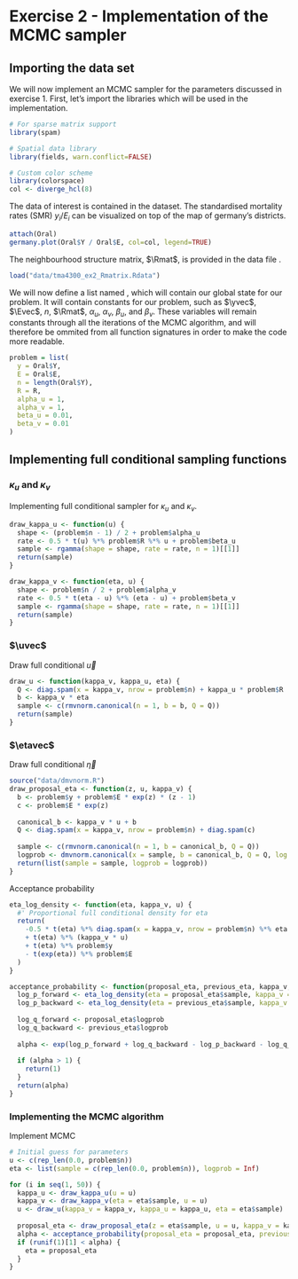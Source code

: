 # Exercise 2 - Implementation of the MCMC sampler

$$
\newcommand{\kappau}{\kappa_u}
\newcommand{\kappav}{\kappa_v}
\newcommand{\uvec}{\boldsymbol{u}}
\newcommand{\Rmat}{\boldsymbol{R}}
\newcommand{\yvec}{\boldsymbol{y}}
\newcommand{\Evec}{\boldsymbol{E}}
\newcommand{\etavec}{\boldsymbol{E}}
$$

## Importing the data set

We will now implement an MCMC sampler for the parameters discussed in exercise 1.
First, let's import the libraries which will be used in the implementation.

```r
# For sparse matrix support
library(spam)

# Spatial data library
library(fields, warn.conflict=FALSE)

# Custom color scheme
library(colorspace)
col <- diverge_hcl(8)
```

The data of interest is contained in the \texttt{Oral} dataset.
The standardised mortality rates (SMR) $y_i / E_i$ can be visualized on top of the map of germany's districts.

```r
attach(Oral)
germany.plot(Oral$Y / Oral$E, col=col, legend=TRUE)
```

The neighbourhood structure matrix, $\Rmat$, is provided in the data file \texttt{tma4300_ex2_Rmatrix.Rdata}.

```r
load("data/tma4300_ex2_Rmatrix.Rdata")
```

We will now define a list named \texttt{problem}, which will contain our global state for our problem.
It will contain constants for our problem, such as $\yvec$, $\Evec$, $n$, $\Rmat$, $\alpha_u$, $\alpha_v$, $\beta_u$, and $\beta_v$.
These variables will remain constants through all the iterations of the MCMC algorithm, and will therefore be ommited from all function signatures in order to make the code more readable.

```r
problem = list(
  y = Oral$Y,
  E = Oral$E,
  n = length(Oral$Y),
  R = R,
  alpha_u = 1,
  alpha_v = 1,
  beta_u = 0.01,
  beta_v = 0.01
)
```

## Implementing full conditional sampling functions

### $\kappa_u$ and $\kappa_v$

Implementing full conditional sampler for $\kappa_u$ and $\kappa_v$.

```r
draw_kappa_u <- function(u) {
  shape <- (problem$n - 1) / 2 + problem$alpha_u
  rate <- 0.5 * t(u) %*% problem$R %*% u + problem$beta_u
  sample <- rgamma(shape = shape, rate = rate, n = 1)[[1]]
  return(sample)
}
```

```r
draw_kappa_v <- function(eta, u) {
  shape <- problem$n / 2 + problem$alpha_v
  rate <- 0.5 * t(eta - u) %*% (eta - u) + problem$beta_v
  sample <- rgamma(shape = shape, rate = rate, n = 1)[[1]]
  return(sample)
}
```

### $\uvec$

Draw full conditional $\vec{u}$

```r
draw_u <- function(kappa_v, kappa_u, eta) {
  Q <- diag.spam(x = kappa_v, nrow = problem$n) + kappa_u * problem$R
  b <- kappa_v * eta
  sample <- c(rmvnorm.canonical(n = 1, b = b, Q = Q))
  return(sample)
}
```

### $\etavec$

Draw full conditional $\vec{\eta}$

```r
source("data/dmvnorm.R")
draw_proposal_eta <- function(z, u, kappa_v) {
  b <- problem$y + problem$E * exp(z) * (z - 1)
  c <- problem$E * exp(z)
  
  canonical_b <- kappa_v * u + b
  Q <- diag.spam(x = kappa_v, nrow = problem$n) + diag.spam(c)
  
  sample <- c(rmvnorm.canonical(n = 1, b = canonical_b, Q = Q))
  logprob <- dmvnorm.canonical(x = sample, b = canonical_b, Q = Q, log = TRUE)[[1]]
  return(list(sample = sample, logprob = logprob))
}
```

Acceptance probability

```r

eta_log_density <- function(eta, kappa_v, u) {
  #' Proportional full conditional density for eta
  return(
    -0.5 * t(eta) %*% diag.spam(x = kappa_v, nrow = problem$n) %*% eta
    + t(eta) %*% (kappa_v * u)
    + t(eta) %*% problem$y
    - t(exp(eta)) %*% problem$E
  )
}

acceptance_probability <- function(proposal_eta, previous_eta, kappa_v, u) {
  log_p_forward <- eta_log_density(eta = proposal_eta$sample, kappa_v = kappa_v, u = u)
  log_p_backward <- eta_log_density(eta = previous_eta$sample, kappa_v = kappa_v, u = u)
  
  log_q_forward <- proposal_eta$logprob
  log_q_backward <- previous_eta$logprob
  
  alpha <- exp(log_p_forward + log_q_backward - log_p_backward - log_q_forward)
  
  if (alpha > 1) {
    return(1)
  }
  return(alpha)
}
```

### Implementing the MCMC algorithm

Implement MCMC

```r
# Initial guess for parameters
u <- c(rep_len(0.0, problem$n))
eta <- list(sample = c(rep_len(0.0, problem$n)), logprob = Inf)

for (i in seq(1, 50)) {
  kappa_u <- draw_kappa_u(u = u)
  kappa_v <- draw_kappa_v(eta = eta$sample, u = u)
  u <- draw_u(kappa_v = kappa_v, kappa_u = kappa_u, eta = eta$sample)
  
  proposal_eta <- draw_proposal_eta(z = eta$sample, u = u, kappa_v = kappa_v)
  alpha <- acceptance_probability(proposal_eta = proposal_eta, previous_eta = eta, kappa_v = kappa_v, u = u)
  if (runif(1)[1] < alpha) {
    eta = proposal_eta
  }
}
```
